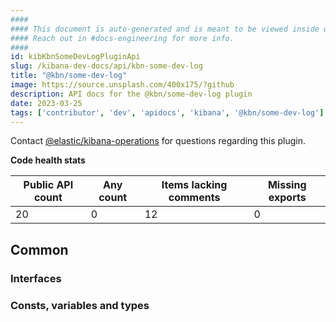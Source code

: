 ```yaml
---
####
#### This document is auto-generated and is meant to be viewed inside our experimental, new docs system.
#### Reach out in #docs-engineering for more info.
####
id: kibKbnSomeDevLogPluginApi
slug: /kibana-dev-docs/api/kbn-some-dev-log
title: "@kbn/some-dev-log"
image: https://source.unsplash.com/400x175/?github
description: API docs for the @kbn/some-dev-log plugin
date: 2023-03-25
tags: ['contributor', 'dev', 'apidocs', 'kibana', '@kbn/some-dev-log']
---
```




Contact [@elastic/kibana-operations](https://github.com/orgs/elastic/teams/kibana-operations) for questions regarding this plugin.

**Code health stats**

| Public API count  | Any count | Items lacking comments | Missing exports |
|-------------------|-----------|------------------------|-----------------|
| 20 | 0 | 12 | 0 |

## Common

### Interfaces
<DocDefinitionList data={kbnSomeDevLogObj.common.interfaces}/>

### Consts, variables and types
<DocDefinitionList data={kbnSomeDevLogObj.common.misc}/>

